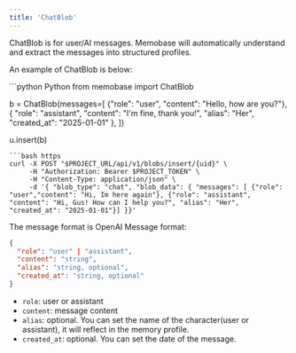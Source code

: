 ```yaml
---
title: 'ChatBlob'
---
```


ChatBlob is for user/AI messages. 
Memobase will automatically understand and extract the messages into structured profiles.

An example of ChatBlob is below:

<Accordion title="Example to insert ChatBlob">
<CodeGroup>
```python Python
from memobase import ChatBlob

b = ChatBlob(messages=[
    {"role": "user", "content": "Hello, how are you?"},
    {
        "role": "assistant", 
        "content": "I'm fine, thank you!", 
        "alias": "Her", 
        "created_at": "2025-01-01"
    },
])


u.insert(b)
```
```bash https
curl -X POST "$PROJECT_URL/api/v1/blobs/insert/{uid}" \
     -H "Authorization: Bearer $PROJECT_TOKEN" \
     -H "Content-Type: application/json" \
     -d '{ "blob_type": "chat", "blob_data": { "messages": [ {"role": "user","content": "Hi, Im here again"}, {"role": "assistant", "content": "Hi, Gus! How can I help you?", "alias": "Her", "created_at": "2025-01-01"}] }}'
```
</CodeGroup>
</Accordion>

The message format is OpenAI Message format:
```json
{
  "role": "user" | "assistant",
  "content": "string",
  "alias": "string, optional",
  "created_at": "string, optional"
}
```
- `role`: user or assistant
- `content`: message content
- `alias`: optional. You can set the name of the character(user or assistant), it will reflect in the memory profile.
- `created_at`: optional. You can set the date of the message.
